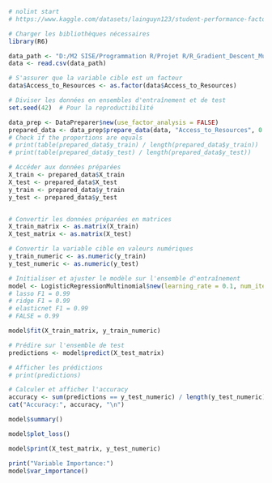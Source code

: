 ```r
# nolint start
# https://www.kaggle.com/datasets/lainguyn123/student-performance-factors Variable à predire: Access_to_Resources

# Charger les bibliothèques nécessaires
library(R6)

data_path <- "D:/M2 SISE/Programmation R/Projet R/R_Gradient_Descent_Multinomial/Data/StudentPerformanceFactors.csv"  # Remplacez par le chemin de votre fichier
data <- read.csv(data_path)

# S'assurer que la variable cible est un facteur
data$Access_to_Resources <- as.factor(data$Access_to_Resources)

# Diviser les données en ensembles d'entraînement et de test
set.seed(42)  # Pour la reproductibilité

data_prep <- DataPreparer$new(use_factor_analysis = FALSE)
prepared_data <- data_prep$prepare_data(data, "Access_to_Resources", 0.7, stratify = TRUE, remove_outliers = TRUE, outlier_seuil = 0.10)
# Check if the proportions are equals
# print(table(prepared_data$y_train) / length(prepared_data$y_train))
# print(table(prepared_data$y_test) / length(prepared_data$y_test))

# Accéder aux données préparées
X_train <- prepared_data$X_train
X_test <- prepared_data$X_test
y_train <- prepared_data$y_train
y_test <- prepared_data$y_test


# Convertir les données préparées en matrices
X_train_matrix <- as.matrix(X_train)
X_test_matrix <- as.matrix(X_test)

# Convertir la variable cible en valeurs numériques
y_train_numeric <- as.numeric(y_train)
y_test_numeric <- as.numeric(y_test)
```




```r
# Initialiser et ajuster le modèle sur l'ensemble d'entraînement
model <- LogisticRegressionMultinomial$new(learning_rate = 0.1, num_iterations = 300, loss="logistique", optimizer="adam", use_early_stopping=TRUE, regularization = "L1")
# lasso F1 = 0.99
# ridge F1 = 0.99
# elasticnet F1 = 0.99
# FALSE = 0.99

model$fit(X_train_matrix, y_train_numeric)

# Prédire sur l'ensemble de test
predictions <- model$predict(X_test_matrix)

```



```r
# Afficher les prédictions
# print(predictions)

# Calculer et afficher l'accuracy
accuracy <- sum(predictions == y_test_numeric) / length(y_test_numeric)
cat("Accuracy:", accuracy, "\n")

```

```r
model$summary()

```

```r
model$plot_loss()

```

```r
model$print(X_test_matrix, y_test_numeric)

```

```r
print("Variable Importance:")
model$var_importance()
```

```r

```

```r

```












